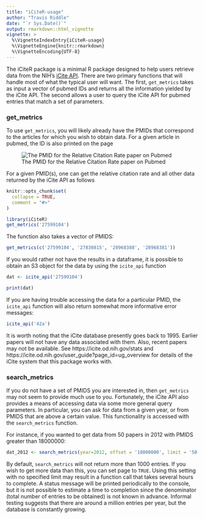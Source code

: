 ```yaml
---
title: "iCiteR-usage"
author: "Travis Riddle"
date: "`r Sys.Date()`"
output: rmarkdown::html_vignette
vignette: >
  %\VignetteIndexEntry{iCiteR-usage}
  %\VignetteEngine{knitr::rmarkdown}
  %\VignetteEncoding{UTF-8}
---
```


The iCiteR package is a minimal R package designed to help users retrieve data from the NIH's [iCite API](https://icite.od.nih.gov/api). There are two primary functions that will handle most of what the typical user will want. The first, `get_metrics` takes as input a vector of pubmed IDs and returns all the information yielded by the iCite API. The second allows a user to query the iCite API for pubmed entries that match a set of parameters.

### get_metrics
To use `get_metrics`, you will likely already have the PMIDs that correspond to the articles for which you wish to obtain data. For a given article in pubmed, the ID is also printed on the page

![The PMID for the Relative Citation Rate paper on Pubmed](RCR_PMID.jpg)

For a given PMID(s), one can get the relative citation rate and all other data returned by the iCite API as follows

```r
knitr::opts_chunk$set(
  collapse = TRUE,
  comment = "#>"
)
```

```r
library(iCiteR)
get_metrics('27599104')

```

The function also takes a vector of PMIDS:

```r
get_metrics(c('27599104', '27830815', '28968388', '28968381'))

```

If you would rather not have the results in a dataframe, it is possible to obtain an S3 object for the data by using the `icite_api` function

```r
dat <- icite_api('27599104')

print(dat)
```

If you are having trouble accessing the data for a particular PMID, the `icite_api` function will also return somewhat more informative error messages:

```r
icite_api('42a')
```

It is worth noting that the iCite database presently goes back to 1995. Earlier papers will not have any data associated with them. Also, recent papers may not be available. See https://icite.od.nih.gov/stats and https://icite.od.nih.gov/user_guide?page_id=ug_overview for details of the iCite system that this package works with.

### search_metrics
If you do not have a set of PMIDS you are interested in, then `get_metrics` may not seem to provide much use to you. Fortunately, the iCite API also provides a means of accessing data via some more general query parameters. In particular, you can ask for data from a given year, or from PMIDS that are above a certain value. This functionality is accessed with the `search_metrics` function.

For instance, if you wanted to get data from 50 papers in 2012 with PMIDS greater than 18000000:

```r
dat_2012 <- search_metrics(year=2012, offset = '18000000', limit = '50')
```

By default, `search_metrics` will not return more than 1000 entries. If you wish to get more data than this, you can set page to `TRUE`. Using this setting with no specified limit may result in a function call that takes several hours to complete. A status message will be printed periodically to the console, but it is not possible to estimate a time to completion since the denominator (total number of entries to be obtained) is not known in advance. Informal testing suggests that there are around a million entries per year, but the database is constantly growing.
